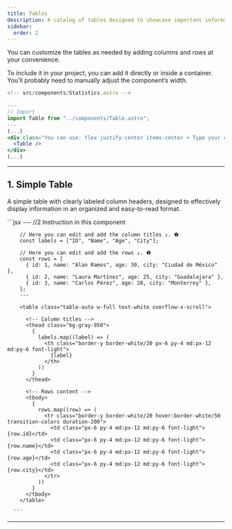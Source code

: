 ```yaml
---
title: Tables
description: A catalog of tables designed to showcase important information for you or your users, featuring a responsive and minimalist design for a clean and professional look.
sidebar:
  order: 2
---
```



You can customize the tables as needed by adding columns and rows at your convenience.

To include it in your project, you can add it directly or inside a container.
You’ll probably need to manually adjust the component’s width.

```jsx
<!-- src/components/Statistics.astro -->

---
// Import
import Table from "../components/Table.astro";
---
(...)
<div class="You can use: flex justify-center items-center + Type your container dimensions here">
  <Table />
</div>
(...)

```

---

## 1. Simple Table

A simple table with clearly labeled column headers, designed to effectively display information 
in an organized and easy-to-read format.

<Tabs>
  <TabItem label="Preview">
    <TableOne />
  </TabItem>
  <TabItem label="Code">
     ```jsx
        <!-- src/components/Table.astro -->
        ---
        //2 Instruction in this component

        // Here you can edit and add the column titles ↓. ❶
        const labels = ["ID", "Name", "Age", "City"];

        // Here you can edit and add the rows ↓. ❷
        const rows = [
          { id: 1, name: "Alan Ramos", age: 30, city: "Ciudad de México" },
          { id: 2, name: "Laura Martínez", age: 25, city: "Guadalajara" },
          { id: 3, name: "Carlos Pérez", age: 28, city: "Monterrey" },
        ];
        ---

        <table class="table-auto w-full text-white overflow-x-scroll">

          <!-- Column titles -->
          <thead class="bg-gray-950">
            {
              labels.map((label) => (
                <th class="border-y border-white/20 px-6 py-4 md:px-12 md:py-6 font-light">
                  {label}
                </th>
              ))
            }
          </thead>

          <!-- Rows content -->
          <tbody>
            {
              rows.map((row) => (
                <tr class="border-y border-white/20 hover:border-white/50 transition-colors duration-200">
                  <td class="px-6 py-4 md:px-12 md:py-6 font-light">{row.id}</td>
                  <td class="px-6 py-4 md:px-12 md:py-6 font-light">{row.name}</td>
                  <td class="px-6 py-4 md:px-12 md:py-6 font-light">{row.age}</td>
                  <td class="px-6 py-4 md:px-12 md:py-6 font-light">{row.city}</td>
                </tr>
              ))
            }
          </tbody>
        </table>

      ```

  </TabItem>
</Tabs>

---
